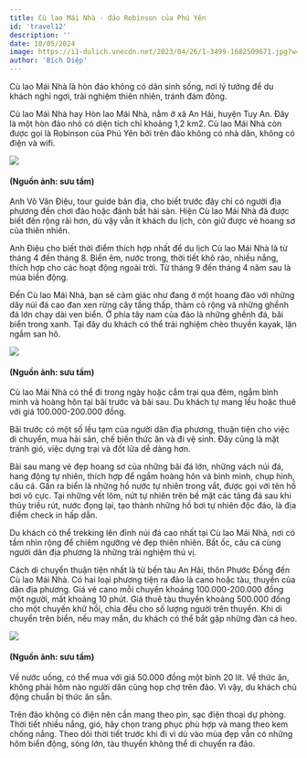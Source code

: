 ```yaml
---
title: Cù lao Mái Nhà - đảo Robinson của Phú Yên
id: 'travel12'
description: ''
date: 10/05/2024
image: https://i1-dulich.vnecdn.net/2023/04/26/1-3499-1682509671.jpg?w=680&h=0&q=100&dpr=1&fit=crop&s=phsivGthBW3933X41UZIKA
author: 'Bích Diệp'
---
```


Cù lao Mái Nhà là hòn đảo không có dân sinh sống, nơi lý tưởng để du khách nghỉ ngơi, trải nghiệm thiên nhiên, tránh đám đông.

Cù lao Mái Nhà hay Hòn lao Mái Nhà, nằm ở xã An Hải, huyện Tuy An. Đây là một hòn đảo nhỏ có diện tích chỉ khoảng 1,2 km2. Cù lao Mái Nhà còn được gọi là Robinson của Phú Yên bởi trên đảo không có nhà dân, không có điện và wifi.

![](https://i1-dulich.vnecdn.net/2023/04/26/1-3499-1682509671.jpg?w=680&h=0&q=100&dpr=1&fit=crop&s=phsivGthBW3933X41UZIKA)

#### (Nguồn ảnh: sưu tầm)

Anh Võ Văn Điệu, tour guide bản địa, cho biết trước đây chỉ có người địa phương đến chơi đảo hoặc đánh bắt hải sản. Hiện Cù lao Mái Nhà đã được biết đến rộng rãi hơn, dù vậy vẫn ít khách du lịch, còn giữ được vẻ hoang sơ của thiên nhiên.

Anh Điệu cho biết thời điểm thích hợp nhất để du lịch Cù lao Mái Nhà là từ tháng 4 đến tháng 8. Biển êm, nước trong, thời tiết khô ráo, nhiều nắng, thích hợp cho các hoạt động ngoài trời. Từ tháng 9 đến tháng 4 năm sau là mùa biển động.

Đến Cù lao Mái Nhà, bạn sẽ cảm giác như đang ở một hoang đảo với những dãy núi đá cao đan xen rừng cây tầng thấp, thảm cỏ rộng và những ghềnh đá lớn chạy dài ven biển. Ở phía tây nam của đảo là những ghềnh đá, bãi biển trong xanh. Tại đây du khách có thể trải nghiệm chèo thuyền kayak, lặn ngắm san hô.

![](https://i1-dulich.vnecdn.net/2023/04/26/2-7488-1682509346-6874-1682509672.jpg?w=1200&h=0&q=100&dpr=1&fit=crop&s=-QggqXHnX7VQMG3b6l5-EQ)

#### (Nguồn ảnh: sưu tầm)

Cù lao Mái Nhà có thể đi trong ngày hoặc cắm trại qua đêm, ngắm bình minh và hoàng hôn tại bãi trước và bãi sau. Du khách tự mang lều hoặc thuê với giá 100.000-200.000 đồng.

Bãi trước có một số lều tạm của người dân địa phương, thuận tiện cho việc di chuyển, mua hải sản, chế biến thức ăn và đi vệ sinh. Đây cũng là mặt tránh gió, việc dựng trại và đốt lửa dễ dàng hơn.

Bãi sau mang vẻ đẹp hoang sơ của những bãi đá lớn, những vách núi đá, hang động tự nhiên, thích hợp để ngắm hoàng hôn và bình minh, chụp hình, câu cá. Gần ra biển là những hồ nước tự nhiên trong vắt, được gọi với tên hồ bơi vô cực. Tại những vết lõm, nứt tự nhiên trên bề mặt các tảng đá sau khi thủy triều rút, nước đọng lại, tạo thành những hồ bơi tự nhiên độc đáo, là địa điểm check in hấp dẫn.

Du khách có thể trekking lên đỉnh núi đá cao nhất tại Cù lao Mái Nhà, nơi có tầm nhìn rộng để chiêm ngưỡng vẻ đẹp thiên nhiên. Bắt ốc, câu cá cùng người dân địa phương là những trải nghiệm thú vị.

Cách di chuyển thuận tiện nhất là từ bến tàu An Hải, thôn Phước Đồng đến Cù lao Mái Nhà. Có hai loại phương tiện ra đảo là cano hoặc tàu, thuyền của dân địa phương. Giá vé cano mỗi chuyến khoảng 100.000-200.000 đồng một người, mất khoảng 10 phút. Giá thuê tàu thuyền khoảng 500.000 đồng cho một chuyến khứ hồi, chia đều cho số lượng người trên thuyền. Khi di chuyển trên biển, nếu may mắn, du khách có thể bắt gặp những đàn cá heo.

![](https://i1-dulich.vnecdn.net/2023/04/26/3-7485-1682509672.jpg?w=680&h=0&q=100&dpr=1&fit=crop&s=NeP4QO9yjf-eYe5ihXskiA)

#### (Nguồn ảnh: sưu tầm)

Về nước uống, có thể mua với giá 50.000 đồng một bình 20 lít. Về thức ăn, không phải hôm nào người dân cũng họp chợ trên đảo. Vì vậy, du khách chủ động chuẩn bị thức ăn sẵn.

Trên đảo không có điện nên cần mang theo pin, sạc điện thoại dự phòng. Thời tiết nhiều nắng, gió, hãy chọn trang phục phù hợp và mang theo kem chống nắng. Theo dõi thời tiết trước khi đi vì dù vào mùa đẹp vẫn có những hôm biển động, sóng lớn, tàu thuyền không thể di chuyển ra đảo.
